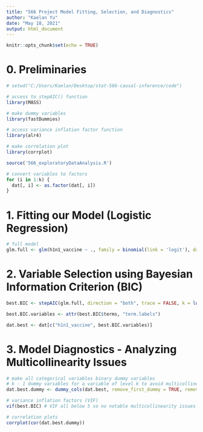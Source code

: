 ```yaml
---
title: "566 Project Model Fitting, Selection, and Diagnostics"
author: "Kaelan Yu"
date: "May 18, 2021"
output: html_document
---
```


```r
knitr::opts_chunk$set(echo = TRUE)
```

# 0. Preliminaries 
```r
# setwd("C:/Users/Kaelan/Desktop/stat-566-causal-inference/code")

# access to stepAIC() function
library(MASS)

# make dummy variables
library(fastDummies)

# access variance inflation factor function
library(alr4)

# make correlation plot
library(corrplot)

source('566_exploratoryDataAnalysis.R')

# convert variables to factors
for (i in 1:k) {
  dat[, i] <- as.factor(dat[, i])
}
```

# 1. Fitting our Model (Logistic Regression)

```r
# full model
glm.full <- glm(h1n1_vaccine ~ ., family = binomial(link = 'logit'), data = dat)
```

# 2. Variable Selection using Bayesian Information Criterion (BIC)

```r
best.BIC <- stepAIC(glm.full, direction = "both", trace = FALSE, k = log(n))

best.BIC.variables <- attr(best.BIC$terms, "term.labels")

dat.best <- dat[c("h1n1_vaccine", best.BIC.variables)]
```

# 3. Model Diagnostics - Analyzing Multicollinearity Issues

```r
# make all categorical variables binary dummy variables
# k - 1 dummy variables for a variable of level k to avoid multicollinearity issues
dat.best.dummy <- dummy_cols(dat.best, remove_first_dummy = TRUE, remove_selected_columns = TRUE)

# variance inflation factors (VIF)
vif(best.BIC) # VIF all below 5 so no notable multicollinearity issues

# correlation plots
corrplot(cor(dat.best.dummy))
```